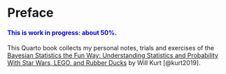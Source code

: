 # Preface {.unnumbered}

::: {.callout-note style="color: blue;"}
#### This is work in progress: about 50%.
:::

This Quarto book collects my personal notes, trials and exercises of the
[Bayesian Statistics the Fun Way: Understanding Statistics and
Probability With Star Wars, LEGO, and Rubber
Ducks](https://nostarch.com/learnbayes) by
Will Kurt [@kurt2019].
